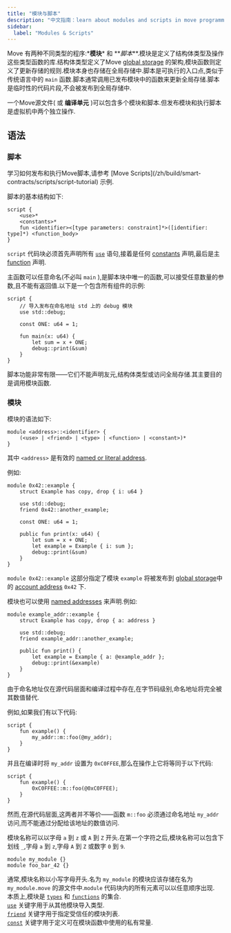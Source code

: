 ```yaml
---
title: "模块与脚本"
description: "中文指南：learn about modules and scripts in move programming language for aptos smart contract development."
sidebar:
  label: "Modules & Scripts"
---
```



Move 有两种不同类型的程序:\***模块**\* 和 \*\*_脚本_\*\*.模块是定义了结构体类型及操作这些类型函数的库.结构体类型定义了Move [global storage](/zh/build/smart-contracts/book/global-storage-structure) 的架构,模块函数则定义了更新存储的规则.模块本身也存储在全局存储中.脚本是可执行的入口点,类似于传统语言中的 `main` 函数.脚本通常调用已发布模块中的函数来更新全局存储.脚本是临时性的代码片段,不会被发布到全局存储中.

一个Move源文件( 或 **编译单元** )可以包含多个模块和脚本.但发布模块和执行脚本是虚拟机中两个独立操作.

## 语法

### 脚本

<Aside type="note">
  学习如何发布和执行Move脚本,请参考 [Move Scripts](/zh/build/smart-contracts/scripts/script-tutorial) 示例.
</Aside>

脚本的基本结构如下:

```text
script {
    <use>*
    <constants>*
    fun <identifier><[type parameters: constraint]*>([identifier: type]*) <function_body>
}
```

`script` 代码块必须首先声明所有 [`use`](/zh/build/smart-contracts/book/uses) 语句,接着是任何 [constants](/zh/build/smart-contracts/book/constants) 声明,最后是主 [function](/zh/build/smart-contracts/book/functions) 声明.

主函数可以任意命名(不必叫 `main` ),是脚本块中唯一的函数,可以接受任意数量的参数,且不能有返回值.以下是一个包含所有组件的示例:

```move
script {
    // 导入发布在命名地址 std 上的 debug 模块
    use std::debug;

    const ONE: u64 = 1;

    fun main(x: u64) {
        let sum = x + ONE;
        debug::print(&sum)
    }
}
```

脚本功能非常有限——它们不能声明友元,结构体类型或访问全局存储.其主要目的是调用模块函数.

### 模块

模块的语法如下:

```move
module <address>::<identifier> {
    (<use> | <friend> | <type> | <function> | <constant>)*
}
```

其中 `<address>` 是有效的 [named or literal address](/zh/build/smart-contracts/book/address).

例如:

```move
module 0x42::example {
    struct Example has copy, drop { i: u64 }

    use std::debug;
    friend 0x42::another_example;

    const ONE: u64 = 1;

    public fun print(x: u64) {
        let sum = x + ONE;
        let example = Example { i: sum };
        debug::print(&sum)
    }
}
```

`module 0x42::example` 这部分指定了模块 `example` 将被发布到 [global storage](/zh/build/smart-contracts/book/global-storage-structure)中的 [account address](/zh/build/smart-contracts/book/address) `0x42` 下.

模块也可以使用 [named addresses](/zh/build/smart-contracts/book/address) 来声明.例如:

```move
module example_addr::example {
    struct Example has copy, drop { a: address }

    use std::debug;
    friend example_addr::another_example;

    public fun print() {
        let example = Example { a: @example_addr };
        debug::print(&example)
    }
}
```

由于命名地址仅在源代码层面和编译过程中存在,在字节码级别,命名地址将完全被其数值替代.

例如,如果我们有以下代码:

```move
script {
    fun example() {
        my_addr::m::foo(@my_addr);
    }
}
```

并且在编译时将 `my_addr` 设置为 `0xC0FFEE`,那么在操作上它将等同于以下代码:

```move
script {
    fun example() {
        0xC0FFEE::m::foo(@0xC0FFEE);
    }
}
```

然而,在源代码层面,这两者并不等价——函数 `m::foo` 必须通过命名地址 `my_addr` 访问,而不能通过分配给该地址的数值访问.

模块名称可以以字母 `a` 到 `z` 或 `A` 到 `Z` 开头.在第一个字符之后,模块名称可以包含下划线 `_`,字母 `a` 到 `z`,字母 `A` 到 `Z` 或数字 `0` 到 `9`.

```move
module my_module {}
module foo_bar_42 {}
```

通常,模块名称以小写字母开头.名为 `my_module` 的模块应该存储在名为 `my_module.move` 的源文件中.`module` 代码块内的所有元素可以以任意顺序出现.\
本质上,模块是 [`types`](/zh/build/smart-contracts/book/structs-and-resources) 和 [`functions`](/zh/build/smart-contracts/book/functions) 的集合.\
[`use`](/zh/build/smart-contracts/book/uses) 关键字用于从其他模块导入类型.\
[`friend`](/zh/build/smart-contracts/book/friends) 关键字用于指定受信任的模块列表.\
[`const`](/zh/build/smart-contracts/book/constants) 关键字用于定义可在模块函数中使用的私有常量.
